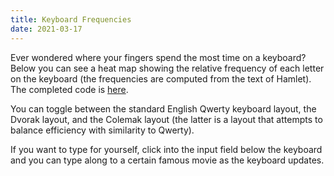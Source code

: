 ```yaml
---
title: Keyboard Frequencies
date: 2021-03-17
---
```


Ever wondered where your fingers spend the most time on a keyboard? Below you can see a heat map
showing the relative frequency of each letter on the keyboard (the frequencies are computed from the
text of Hamlet). The completed code is [here](https://github.com/cselig/cselig.github.io/blob/develop/content/blog/keyboard_frequencies).

You can toggle between the standard English Qwerty keyboard layout, the Dvorak layout,
and the Colemak layout (the latter is a layout that attempts to balance efficiency with similarity
to Qwerty).

If you want to type for yourself, click into the input field below the keyboard and you can
type along to a certain famous movie as the keyboard updates.


<Keyboard />

